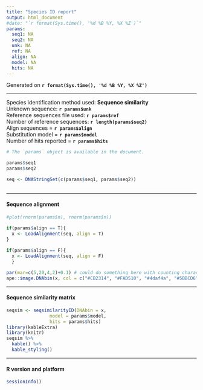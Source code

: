```yaml
---
title: "Species ID report"
output: html_document
#date: "`r format(Sys.time(), '%d %B %Y, %X %Z')`"
params:
  seq1: NA
  seq2: NA
  unk: NA
  ref: NA
  align: NA
  model: NA
  hits: NA
---
```


Generated on **`r format(Sys.time(), '%d %B %Y, %X %Z')`**  

------

Species identification method used: **Sequence similarity**  
Unknown sequence: **`r params$unk`**  
Reference sequences file used: **`r params$ref`**  
Number of reference sequences: **`r length(params$seq2)`**  
Align sequences = **`r params$align`**  
Substitution model = **`r params$model`**  
Number of hits reported = **`r params$hits`**  


```r
# The `params` object is available in the document.

params$seq1
params$seq2

seq <- DNAStringSet(c(params$seq1, params$seq2))
      
```

------

#### Sequence alignment

```r

#plot(rnorm(params$n), rnorm(params$n))

if(params$align == T){
  x <- LoadAlignment(seq, align = T)
}
      
if(params$align == F){
  x <- LoadAlignment(seq, align = F)
  }

par(mar=c(5,20,4,2)+0.1) # could do something here with counting characters in the IDs
ape::image.DNAbin(x, col = c("#CB2314", "#FAD510", "#4daf4a", "#5BBCD6", "grey", "black"))

```

------

#### Sequence similarity matrix

```r

seqsim <- seqsimilarityID(DNAbin = x,
                model = params$model,
                hits = params$hits)
library(kableExtra)
library(knitr)
seqsim %>%
  kable() %>%
  kable_styling()

```

------

#### R version and platform
```r
sessionInfo()
```